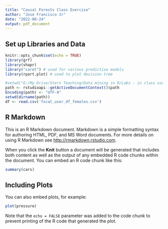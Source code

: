 ---
title: "Causal Forests Class Exercise"
author: "Jose Francisco Jr"
date: "2022-08-24"
output: pdf_document
---
## Set up Libraries and Data
```{r setup, include=FALSE}
knitr::opts_chunk$set(echo = TRUE)
library(grf)
library(shapr)
library("caret") # used for various predictive models
library(rpart.plot) # used to plot decision tree

#setwd("G:/My Drive/Stern Teaching/Data mining in R/Labs - in class use-cases/Lab13 - HTE-CausalForest")
path <- rstudioapi::getActiveDocumentContext()$path
Encoding(path) <- "UTF-8"
setwd(dirname(path))
df <- read.csv('focal_user_df_females.csv')
```

## R Markdown

This is an R Markdown document. Markdown is a simple formatting syntax for authoring HTML, PDF, and MS Word documents. For more details on using R Markdown see <http://rmarkdown.rstudio.com>.

When you click the **Knit** button a document will be generated that includes both content as well as the output of any embedded R code chunks within the document. You can embed an R code chunk like this:

```{r cars}
summary(cars)
```

## Including Plots

You can also embed plots, for example:

```{r pressure, echo=FALSE}
plot(pressure)
```

Note that the `echo = FALSE` parameter was added to the code chunk to prevent printing of the R code that generated the plot.
